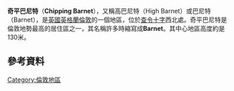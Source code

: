 {{infobox UK place
|country                  = 英格蘭
|region                   = 倫敦
|official_name            = Barnet
|latitude                 = 51.6444
|longitude                = -0.1997
|os_grid_reference        = TQ245955
|london_borough           = Barnet
|post_town                = BARNET
|postcode_area            = EN
|postcode_district        = EN5
|dial_code                = 020
|constituency_westminster = [[奇平巴尼特_(英國國會選區)|奇平巴尼特]]
|static_image_name        = Barnet-high-street.jpg
|static_image_caption     = 高街
|charingX_distance_mi     = 10 
|charingX_direction       = SSE 
|population = 
|population_ref=
}}
'''奇平巴尼特'''（'''Chipping Barnet'''），又稱高巴尼特（High Barnet）或巴尼特（Barnet），是[[英國|英國]][[英格蘭|英格蘭]][[倫敦|倫敦]]的一個地區，位於[[查令十字|查令十字]]西北{{convert|10|mi|km|0}}處。奇平巴尼特是倫敦地勢最高的居住區之一，其名稱許多時縮寫成'''Barnet'''。其中心地區高度約是130米。

==參考資料==
{{Reflist}}
{{Wikisource1911Enc}}
{{commons category|Barnet Town}}
{{倫敦地區}}
[[Category:倫敦地區|Category:倫敦地區]]